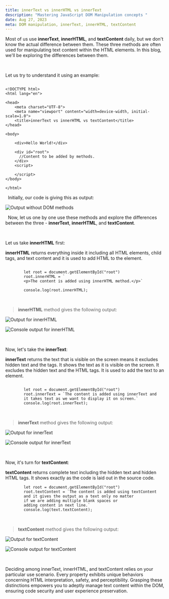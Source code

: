 ```yaml
---
title: innerText vs innerHTML vs innerText
description: "Mastering JavaScript DOM Manipulation concepts "
date: Aug 27, 2023
meta: DOM manipulation, innerText, innerHTML, textContent
---
```


Most of us use **innerText**, **innerHTML**, and **textContent** daily, but we don't know the actual difference between them. These three methods are often used for manipulating text content within the HTML elements. In this blog, we'll be exploring the differences between them.

&nbsp;

Let us try to understand it using an example:

```

<!DOCTYPE html>
<html lang="en">

<head>
    <meta charset="UTF-8">
    <meta name="viewport" content="width=device-width, initial-scale=1.0">
    <title>innerText vs innerHTML vs textContent</title>
</head>

<body>

    <div>Hello World!</div>
    
    <div id="root">
      //Content to be added by methods.
    </div>
    <script>
        
    </script>
</body>

</html>

```
&nbsp;
Initially, our code is giving this as output:

![Output without DOM methods](https://github.com/penandcode/devscripter/assets/72292130/7f389aed-e0e5-478b-8325-b54415bfedaa)


&nbsp;
Now, let us one by one use these methods and explore the differences between the three - **innerText**, **innerHTML**, and **textContent**.  
    
&nbsp;

Let us take **innerHTML** first:
  

**innerHTML** returns everything inside it including all HTML elements, child tags, and text content and it is used to add HTML to the element.
  

```

        let root = document.getElementById("root")
        root.innerHTML = `
        <p>The content is added using innerHTML method.</p>`

        console.log(root.innerHTML);

```

&nbsp;

> **innerHTML** method gives the following output:
  

![Output for innerHTML](https://github.com/penandcode/devscripter/assets/72292130/7a2a8acc-9d87-477f-93cc-b71e8d4e96e9)
  

![Console output for innerHTML ](https://github.com/penandcode/devscripter/assets/72292130/9ac9328f-f5ff-4192-af58-06911d08927c)

&nbsp;

Now, let's take the **innerText**:

**innerText** returns the text that is visible on the screen means it excludes hidden text and the tags. It shows the text as it is visible on the screen. It excludes the hidden text and the HTML tags. It is used to add the text to an element.

```

        let root = document.getElementById("root")
        root.innerText = `The content is added using innerText and
        it takes text as we want to display it on screen.`
        console.log(root.innerText);

```

&nbsp;  

>**innerText** method gives the following output:

![Output for innerText](https://github.com/penandcode/devscripter/assets/72292130/41543252-fdf8-47e1-9445-480ba96849d4)
  

![Console output for innerText ](https://github.com/penandcode/devscripter/assets/72292130/1172a475-0de9-436b-a01a-19f9d634d22f)
  
&nbsp;  

Now, it's turn for **textContent**:
  

**textContent** returns complete text including the hidden text and hidden HTML tags. It shows exactly as the code is laid out in the source code.
  

```
        let root = document.getElementById("root")
        root.textContent = `The content is added using textContent 
        and it gives the output as a text only no matter 
        if we are adding multiple blank spaces or 
        adding content in next line.`
        console.log(text.textContent);

```
  

&nbsp;

>**textContent** method gives the following output:

![Output for textContent](https://github.com/penandcode/devscripter/assets/72292130/de5b13d8-c38b-4954-adc1-b0dfe347505f)
  

![Console output for textContent ](https://github.com/penandcode/devscripter/assets/72292130/86316792-239b-4ffd-9237-41d3555ceee3)

&nbsp;

Deciding among innerText, innerHTML, and textContent relies on your particular use scenario. Every property exhibits unique behaviors concerning HTML interpretation, safety, and perceptibility. Grasping these distinctions empowers you to adeptly manage text content within the DOM, ensuring code security and user experience preservation.
